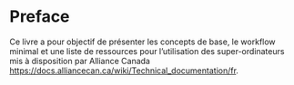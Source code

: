 # Preface {.unnumbered}

Ce livre a pour objectif de présenter les concepts de base, le workflow minimal et une liste de ressources pour l'utilisation des super-ordinateurs mis à disposition par Alliance Canada <https://docs.alliancecan.ca/wiki/Technical_documentation/fr>.
